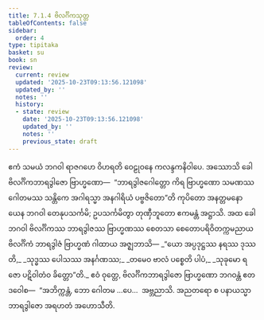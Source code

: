 ```yaml
---
title: 7.1.4 ဗိလင်္ဂိကသုတ္တ
tableOfContents: false
sidebar:
  order: 4
type: tipitaka
basket: su
book: sn
review:
  current: review
  updated: '2025-10-23T09:13:56.121098'
  updated_by: ''
  notes: ''
  history:
  - state: review
    date: '2025-10-23T09:13:56.121098'
    updated_by: ''
    notes: ''
    previous_state: draft
---
```



<ReviewStatus review={frontmatter.review} showDetails={true} />

<HypothesisAnnotation frontmatter={frontmatter} />

<DynamicBreadcrumb />

<Division number="190" book="sn" e="ch" v="18" p="307">

<Paragraph number="1156" book="sn">
ဧကံ သမယံ ဘဂဝါ ရာဇဂဟေ ဝိဟရတိ ဝေဠုဝနေ ကလန္ဒကနိဝါပေ. အဿောသိ ခေါ ဗိလင်္ဂိကဘာရဒွါဇော ဗြာဟ္မဏော—  “ဘာရဒွါဇဂေါတ္တော ကိရ ဗြာဟ္မဏော သမဏဿ ဂေါတမဿ သန္တိကေ အဂါရသ္မာ အနဂါရိယံ ပဗ္ဗဇိတော”တိ ကုပိတော အနတ္တမနော ယေန ဘဂဝါ တေနုပသင်္ကမိ; ဥပသင်္ကမိတွာ တုဏှီဘူတော ဧကမန္တံ အဋ္ဌာသိ. အထ ခေါ ဘဂဝါ ဗိလင်္ဂိကဿ ဘာရဒွါဇဿ ဗြာဟ္မဏဿ စေတသာ စေတောပရိဝိတက္ကမညာယ ဗိလင်္ဂိကံ ဘာရဒွါဇံ ဗြာဟ္မဏံ ဂါထာယ အဇ္ဈဘာသိ—
</Paragraph>

<Paragraph number="1157" type="verses" book="sn">
_“ယော အပ္ပဒုဋ္ဌဿ နရဿ ဒုဿတိ,_  
_သုဒ္ဓဿ ပေါသဿ အနင်္ဂဏဿ;_  
_တမေဝ ဗာလံ ပစ္စေတိ ပါပံ,_  
_သုခုမော ရဇော ပဋိဝါတံဝ ခိတ္တော”တိ._  

</Paragraph>

<Paragraph number="1158" book="sn">
ဧဝံ ဝုတ္တေ, ဗိလင်္ဂိကဘာရဒွါဇော ဗြာဟ္မဏော ဘဂဝန္တံ ဧတဒဝေါစ—  “အဘိက္ကန္တံ, ဘော ဂေါတမ …ပေ…  အဗ္ဘညာသိ. အညတရော စ ပနာယသ္မာ ဘာရဒွါဇော အရဟတံ အဟောသီတိ.
</Paragraph>
</Division>
